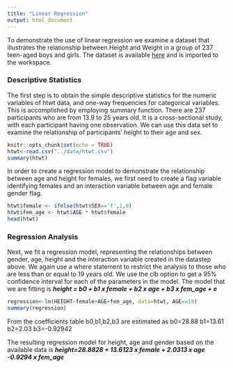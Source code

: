 ```yaml
---
title: "Linear Regression"
output: html_document
---
```


To demonstrate the use of linear regression we examine a dataset that illustrates the relationship between Height and Weight in a group of 237 teen-aged boys and girls. The dataset is available [here](https://github.com/PSIAIMS/CAMIS/blob/3dca6398dca4f242eb0f0c316d7499eaba8adb13/data/htwt.csvhttps://github.com/PSIAIMS/CAMIS/blob/3dca6398dca4f242eb0f0c316d7499eaba8adb13/data/htwt.csv) and is imported to the workspace.

### Descriptive Statistics

The first step is to obtain the simple descriptive statistics for the numeric variables of htwt data, and one-way frequencies for categorical variables. This is accomplished by employing summary function. There are 237 participants who are from 13.9 to 25 years old. It is a cross-sectional study, with each participant having one observation. We can use this data set to examine the relationship of participants' height to their age and sex.

```r
knitr::opts_chunk$set(echo = TRUE)
htwt<-read.csv("../data/htwt.csv")
summary(htwt)
```

In order to create a regression model to demonstrate the relationship between age and height for females, we first need to create a flag variable identifying females and an interaction variable between age and female gender flag.

```r
htwt$female <- ifelse(htwt$SEX=='f',1,0)
htwt$fem_age <- htwt$AGE * htwt$female
head(htwt)
```

### Regression Analysis

Next, we fit a regression model, representing the relationships between gender, age, height and the interaction variable created in the datastep above. We again use a where statement to restrict the analysis to those who are less than or equal to 19 years old. We use the clb option to get a 95% confidence interval for each of the parameters in the model. The model that we are fitting is ***height = b0 + b1 x female + b2 x age + b3 x fem_age + e***

```r
regression<-lm(HEIGHT~female+AGE+fem_age, data=htwt, AGE<=19)
summary(regression)
```

From the coefficients table b0,b1,b2,b3 are estimated as b0=28.88 b1=13.61 b2=2.03 b3=-0.92942

The resulting regression model for height, age and gender based on the available data is ***height=28.8828 + 13.6123 x female + 2.0313 x age -0.9294 x fem_age***
